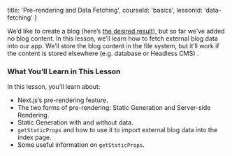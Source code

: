 
  title: 'Pre-rendering and Data Fetching',
  courseId: 'basics',
  lessonId: 'data-fetching'
}

We’d like to create a blog (here’s [the desired result](https://next-learn-starter.now.sh/)), but so far we’ve added no blog content. In this lesson, we’ll learn how to fetch external blog data into our app. We’ll store the blog content in the file system, but it’ll work if the content is stored elsewhere (e.g. database or Headless CMS) .

### What You’ll Learn in This Lesson

In this lesson, you’ll learn about:

- Next.js’s <Link href="/docs/[[...slug]]" as="/docs/basic-features/pages#pre-rendering"><a>pre-rendering</a></Link> feature.
- The two forms of pre-rendering: <Link href="/docs/[[...slug]]" as="/docs/basic-features/pages#static-generation-recommended"><a>Static Generation</a></Link> and <Link href="/docs/[[...slug]]" as="/docs/basic-features/pages#server-side-rendering"><a>Server-side Rendering</a></Link>.
- Static Generation with and without data.
- `getStaticProps` and how to use it to import external blog data into the index page.
- Some useful information on `getStaticProps`.

